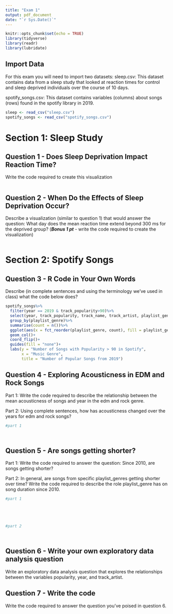 ```yaml
---
title: "Exam 1"
output: pdf_document
date: "`r Sys.Date()`"
---
```


```r
knitr::opts_chunk$set(echo = TRUE)
library(tidyverse)
library(readr)
library(lubridate)
```

## Import Data

For this exam you will need to import two datasets: sleep.csv: This dataset contains data from a sleep study that looked at reaction times for control and sleep deprived individuals over the course of 10 days.

spotify_songs.csv: This dataset contains variables (columns) about songs (rows) found in the spotify library in 2019.

```r
sleep <- read_csv("sleep.csv")
spotify_songs <- read_csv("spotify_songs.csv")
```

# Section 1: Sleep Study

## Question 1 - Does Sleep Deprivation Impact Reaction Time?

Write the code required to create this visualization

```r

```

## Question 2 - When Do the Effects of Sleep Deprivation Occur?

Describe a visualization (similar to question 1) that would answer the question: What day does the mean reaction time extend beyond 300 ms for the deprived group? (***Bonus 1 pt*** - write the code required to create the visualization)

```r





```

# Section 2: Spotify Songs

## Question 3 - R Code in Your Own Words

Describe (in complete sentences and using the terminology we’ve used in class) what the code below does?

```r
spotify_songs%>%
  filter(year == 2019 & track_popularity>90)%>%
  select(year, track_popularity, track_name, track_artist, playlist_genre, key)%>%
  group_by(playlist_genre)%>%
  summarise(count = n())%>%
  ggplot(aes(x = fct_reorder(playlist_genre, count), fill = playlist_genre, y = count))+
  geom_col()+
  coord_flip()+
  guides(fill = "none")+
  labs(y = "Number of Songs with Popularity > 90 in Spotify",
       x = "Music Genre",
       title = "Number of Popular Songs from 2019")
```

## Question 4 - Exploring Acousticness in EDM and Rock Songs

Part 1: Write the code required to describe the relationship between the mean acousticness of songs and year in the edm and rock genre. 

Part 2: Using complete sentences, how has acousticness changed over the years for edm and rock songs? 






```r
#part 1




```

## Question 5 - Are songs getting shorter? 

Part 1: Write the code required to answer the question: Since 2010, are songs getting shorter?

Part 2: In general, are songs from specific playlist_genres getting shorter over time? Write the code required to describe the role playlist_genre has on song duration since 2010. 
```r
#part 1





#part 2




```

## Question 6 - Write your own exploratory data analysis question

Write an exploratory data analysis question that explores the relationships between the variables popularity, year, and track_artist. 






## Question 7 - Write the code

Write the code required to answer the question you've poised in question 6. 
```r





```






